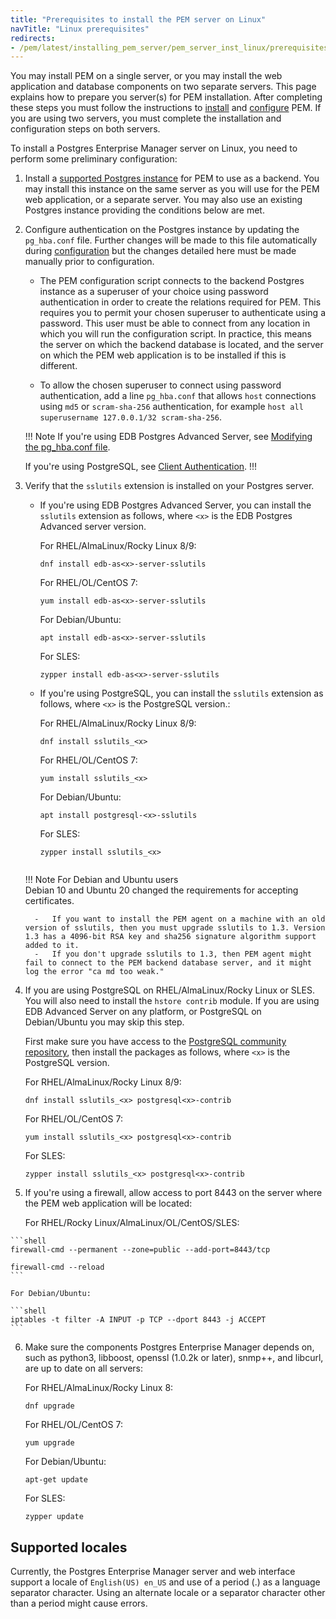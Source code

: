 ```yaml
---
title: "Prerequisites to install the PEM server on Linux"
navTitle: "Linux prerequisites"
redirects:
- /pem/latest/installing_pem_server/pem_server_inst_linux/prerequisites/
---
```


You may install PEM on a single server, or you may install the web application and database components on two separate servers.
This page explains how to prepare you server(s) for PEM installation. 
After completing these steps you must follow the instructions to [install](/pem/latest/installing/linux_x86_64/index.mdx) and [configure](/pem/8/installing/configuring_the_pem_server_on_linux.mdx) PEM.
If you are using two servers, you must complete the installation and configuration steps on both servers.


To install a Postgres Enterprise Manager server on Linux, you need to perform some preliminary configuration:
    
1.  Install a [supported Postgres instance](/pem/latest/index/#postgres-compatibility) for PEM to use as a backend. 
    You may install this instance on the same server as you will use for the PEM web application, or a separate server. 
    You may also use an existing Postgres instance providing the conditions below are met.

2.  Configure authentication on the Postgres instance by updating the `pg_hba.conf` file. 
    Further changes will be made to this file automatically during [configuration](/pem/latest/installing/configuring_the_pem_server_on_linux.mdx) but the changes detailed here must be made manually prior to configuration.
  
    - The PEM configuration script connects to the backend Postgres instance as a superuser of your choice using password authentication in order to create the relations required for PEM. 
      This requires you to permit your chosen superuser to authenticate using a password. This user must be able to connect from any location in which you will run the configuration script. 
      In practice, this means the server on which the backend database is located, and the server on which the PEM web application is to be installed if this is different.

    - To allow the chosen superuser to connect using password authentication, add a line `pg_hba.conf` that allows `host` connections using `md5` or `scram-sha-256` authentication,
      for example `host all superusername 127.0.0.1/32 scram-sha-256`.

    !!! Note
    If you're using EDB Postgres Advanced Server, see [Modifying the pg_hba.conf file](/pem/latest/managing_database_server/#modifying-the-pg_hbaconf-file).

    If you're using PostgreSQL, see [Client Authentication](https://www.postgresql.org/docs/current/auth-pg-hba-conf.html).
    !!!

3.  Verify that the `sslutils` extension is installed on your Postgres server.

    -   If you're using EDB Postgres Advanced Server, you can install the `sslutils` extension as follows, where `<x>` is the EDB Postgres Advanced server version.

        For RHEL/AlmaLinux/Rocky Linux 8/9:
          
        ```shell
        dnf install edb-as<x>-server-sslutils
        ```

        For RHEL/OL/CentOS 7:
          
        ```shell
        yum install edb-as<x>-server-sslutils
        ```

        For Debian/Ubuntu:
          
        ```shell
        apt install edb-as<x>-server-sslutils
        ```

        For SLES:
          
        ```shell
        zypper install edb-as<x>-server-sslutils
        ```

    -   If you're using PostgreSQL, you can install the `sslutils` extension as follows, where `<x>` is the PostgreSQL version.: 

        For RHEL/AlmaLinux/Rocky Linux 8/9:
          
        ```shell
        dnf install sslutils_<x>
        ```

        For RHEL/OL/CentOS 7:
          
        ```shell
        yum install sslutils_<x> 
        ```

        For Debian/Ubuntu:
          
        ```shell
        apt install postgresql-<x>-sslutils
        ```

        For SLES:
          
        ```shell
        zypper install sslutils_<x>


    !!! Note For Debian and Ubuntu users               
        Debian 10 and Ubuntu 20 changed the requirements for accepting certificates.

          -   If you want to install the PEM agent on a machine with an old version of sslutils, then you must upgrade sslutils to 1.3. Version 1.3 has a 4096-bit RSA key and sha256 signature algorithm support added to it.
          -   If you don't upgrade sslutils to 1.3, then PEM agent might fail to connect to the PEM backend database server, and it might log the error "ca md too weak."

  4. If you are using PostgreSQL on RHEL/AlmaLinux/Rocky Linux or SLES. You will also need to install the `hstore contrib` module.
     If you are using EDB Advanced Server on any platform, or PostgreSQL on Debian/Ubuntu you may skip this step.  
     
     First make sure you have access to the [PostgreSQL community repository](https://wiki.postgresql.org/wiki/Apt), then install the packages as follows, where `<x>` is the PostgreSQL version.
        
     For RHEL/AlmaLinux/Rocky Linux 8/9:
        
     ```shell
     dnf install sslutils_<x> postgresql<x>-contrib
     ```

     For RHEL/OL/CentOS 7:
        
     ```shell
     yum install sslutils_<x> postgresql<x>-contrib
     ```

     For SLES:
        
     ```shell
     zypper install sslutils_<x> postgresql<x>-contrib
     ```

  5. If you're using a firewall, allow access to port 8443 on the server where the PEM web application will be located:

     For RHEL/Rocky Linux/AlmaLinux/OL/CentOS/SLES:

    ```shell
    firewall-cmd --permanent --zone=public --add-port=8443/tcp
         
    firewall-cmd --reload
    ```
       
    For Debian/Ubuntu:

    ```shell
    iptables -t filter -A INPUT -p TCP --dport 8443 -j ACCEPT
    ```

6. Make sure the components Postgres Enterprise Manager depends on, such as python3, libboost, openssl (1.0.2k or later), snmp++, and libcurl, are up to date on all servers: 

     For RHEL/AlmaLinux/Rocky Linux 8:

     ```shell
     dnf upgrade
     ```

     For RHEL/OL/CentOS 7:
   
     ```shell
    yum upgrade
    ```

    For Debian/Ubuntu:
   
    ```shell
    apt-get update
    ```

    For SLES:
   
   ```shell
   zypper update
   ```

## Supported locales

Currently, the Postgres Enterprise Manager server and web interface support a locale of `English(US) en_US` and use of a period (.) as a language separator character. Using an alternate locale or a separator character other than a period might cause errors.
